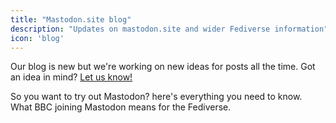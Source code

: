 ```yaml
---
title: "Mastodon.site blog"
description: "Updates on mastodon.site and wider Fediverse information"
icon: 'blog'
---
```


Our blog is new but we're working on new ideas for posts all the time. Got an idea in mind? [Let us know!](https://social.mastodon.site/@info)

<Card title="Mastodon 101 - how to get started" icon="newspaper" iconType="duotone" color="#069069" href="/blog/posts/new-to-mastodon-101">
So you want to try out Mastodon? here's everything you need to know.
</Card>

<Card title="BBC joins the Mastodon social media platform" icon="newspaper" iconType="duotone" color="#069069" href="/blog/posts/bbc-mastodon-trial">
What BBC joining Mastodon means for the Fediverse.
</Card>
